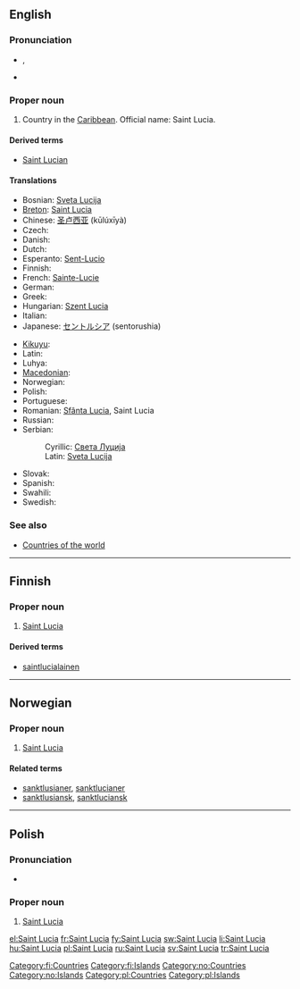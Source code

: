 ==English==

===Pronunciation===
* {{a|UK}} {{IPA|/seɪnt ˈluː.ʃə/}}, {{SAMPA|/seInt "lu:.s@/}}
* {{rhymes|uːʃə}}

===Proper noun===
{{wikipedia}}
{{infl|en|proper noun}}

# Country in the [[Caribbean]]. Official name: Saint Lucia.

====Derived terms====
*[[Saint Lucian]]

====Translations====
{{trans-top|country in the Caribbean}}
* Bosnian: [[Sveta Lucija]] {{f}}
* [[Breton]]: [[#Breton|Saint Lucia]]
* Chinese: [[圣卢西亚]] (kūlúxīyà)
* Czech: {{t-|cs|Svatá Lucie|f}}
* Danish: {{l|da|Saint Lucia}}
* Dutch: {{l|nl|Saint Lucia}}
* Esperanto: [[Sent-Lucio]]
* Finnish: {{l|fi|Saint Lucia}}
* French: [[Sainte-Lucie]] {{qualifier|used without the definite article}}
* German: {{l|de|Saint Lucia}}
* Greek: {{t|el|Αγία Λουκία|tr=Aγ&iacute;a Luk&iacute;a|sc=Grek}}
* Hungarian: [[Szent Lucia]]
* Italian: {{l|it|Saint Lucia}}
* Japanese: [[セントルシア]] (sentorushia)
{{trans-mid}}
* [[Kikuyu]]: {{tø|ki|Santalusia}}
* Latin: {{t|la|Sancta Lucia|f}}
* Luhya: {{tø|luy|Santalusia}}
* [[Macedonian]]: {{t|mk|Света Луција|f|tr=Svéta Lúcija|sc=Cyrl|xs=Macedonian}}
* Norwegian: {{t-|no|Saint Lucia}}
* Polish: {{l|pl|Saint Lucia}} {{n}}
* Portuguese: {{t+|pt|Santa Lúcia}}
* Romanian: [[Sfânta Lucia]], Saint Lucia {{f}}
* Russian: {{t|ru|Сент-Люсия|f|tr=Sent-Lj&uacute;sija|sc=Cyrl}}
* Serbian: 
*: Cyrillic: [[Света Луција]]
*: Latin: [[Sveta Lucija]]
* Slovak: {{t|sk|Svätá Lucia|f}}
* Spanish: {{t+|es|Santa Lucía}}
* Swahili: {{t|sw|Santalusia}}
* Swedish: {{l|sv|Saint Lucia}}
{{trans-bottom}}

===See also===
* [[Appendix:Countries of the world|Countries of the world]]

----

==Finnish==
{{wikipedia|lang=fi}}

===Proper noun===
{{infl|fi|proper noun|head=[[saint|Saint]] [[Lucia]]}}

# [[#English|Saint Lucia]]

====Derived terms====
* [[saintlucialainen]]

[[Category:fi:Countries]]
[[Category:fi:Islands]]

----

==Norwegian==

===Proper noun===
{{infl|no|proper noun}}

# [[#English|Saint Lucia]]

====Related terms====
* [[sanktlusianer]], [[sanktlucianer]]
* [[sanktlusiansk]], [[sanktluciansk]]

[[Category:no:Countries]]
[[Category:no:Islands]]

----

==Polish==

===Pronunciation===
* {{IPA|/sɛnt‿ˈluʂɛ/|lang=pl}}

===Proper noun===
{{infl|pl|proper noun|g=n|undeclinable}}

# [[#English|Saint Lucia]]

[[Category:pl:Countries]]
[[Category:pl:Islands]]

[[el:Saint Lucia]]
[[fr:Saint Lucia]]
[[fy:Saint Lucia]]
[[sw:Saint Lucia]]
[[li:Saint Lucia]]
[[hu:Saint Lucia]]
[[pl:Saint Lucia]]
[[ru:Saint Lucia]]
[[sv:Saint Lucia]]
[[tr:Saint Lucia]]